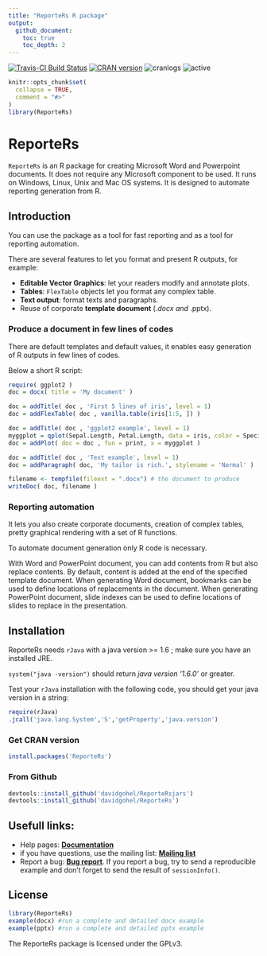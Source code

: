 ```yaml
---
title: "ReporteRs R package"
output:
  github_document:
    toc: true 
    toc_depth: 2
---
```


[![Travis-CI Build Status](https://travis-ci.org/davidgohel/ReporteRs.svg?branch=master)](https://travis-ci.org/davidgohel/ReporteRs)
[![CRAN version](http://www.r-pkg.org/badges/version/ReporteRs)](http://cran.rstudio.com/web/packages/ReporteRs/index.html)
![cranlogs](http://cranlogs.r-pkg.org./badges/ReporteRs)
![active](http://www.repostatus.org/badges/latest/active.svg)

```r
knitr::opts_chunk$set(
  collapse = TRUE,
  comment = "#>"
)
library(ReporteRs)
```

ReporteRs
======

`ReporteRs` is an R package for creating Microsoft Word and Powerpoint documents. It does not require any Microsoft component to be used. It runs on Windows, Linux, Unix and Mac OS systems. It is designed to automate reporting generation from R.

## Introduction

You can use the package as a tool for fast reporting and as a tool for reporting automation.

There are several features to let you format and present R outputs, for example:

* **Editable Vector Graphics**: let your readers modify and annotate plots.
* **Tables**: `FlexTable` objects let you format any complex table.
* **Text output**: format texts and paragraphs. 
* Reuse of corporate **template document** (*.docx and *.pptx).

### Produce a document in few lines of codes

There are default templates and default values, it enables easy generation
of R outputs in few lines of codes.

Below a short R script:

```r
require( ggplot2 )
doc = docx( title = 'My document' )

doc = addTitle( doc , 'First 5 lines of iris', level = 1)
doc = addFlexTable( doc , vanilla.table(iris[1:5, ]) )

doc = addTitle( doc , 'ggplot2 example', level = 1)
myggplot = qplot(Sepal.Length, Petal.Length, data = iris, color = Species, size = Petal.Width )
doc = addPlot( doc = doc , fun = print, x = myggplot )

doc = addTitle( doc , 'Text example', level = 1)
doc = addParagraph( doc, 'My tailor is rich.', stylename = 'Normal' )

filename <- tempfile(fileext = ".docx") # the document to produce
writeDoc( doc, filename )
```


### Reporting automation

It lets you also create corporate documents, creation of complex tables,
pretty graphical rendering with a set of R functions.

To automate document generation only R code is necessary.

With Word and PowerPoint document, you can add contents from R but also replace
contents. By default, content is added at the end of the specified template document.
When generating Word document, bookmarks can be used to define locations of
replacements in the document. When generating PowerPoint document, slide indexes
can be used to define locations of slides to replace in the presentation.


## Installation

ReporteRs needs `rJava` with a java version >= 1.6 ; make sure you have an installed JRE.

`system("java -version")` should return *java version '1.6.0'* or greater.

Test your `rJava` installation with the following code, you should get your java version in a string:

```r
require(rJava)
.jcall('java.lang.System','S','getProperty','java.version')
```


### Get CRAN version

```r
install.packages('ReporteRs')
```
    

### From Github

```r
devtools::install_github('davidgohel/ReporteRsjars')
devtools::install_github('davidgohel/ReporteRs')
```



## Usefull links: 

* Help pages: [**Documentation**](http://davidgohel.github.io/ReporteRs/index.html) 
* if you have questions, use the mailing list: [**Mailing list**](http://groups.google.com/forum/#!forum/reporters-package "if you have questions, use the mailing list")  
* Report a bug: [**Bug report**](http://github.com/davidgohel/ReporteRs/issues "please provide a reproducible example"). If you report a bug, try to send a reproducible example 
    and don't forget to send the result of `sessionInfo()`.
        

## License
```r
library(ReporteRs)
example(docx) #run a complete and detailed docx example
example(pptx) #run a complete and detailed pptx example
```

The ReporteRs package is licensed under the GPLv3. 
